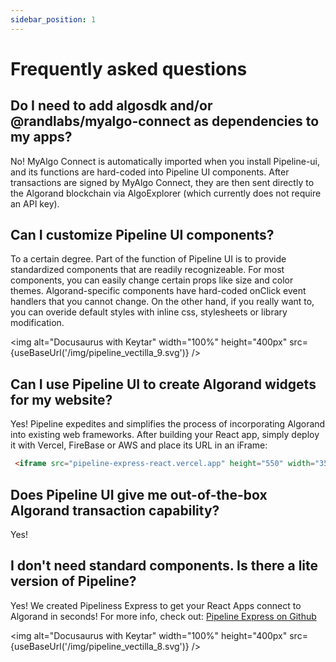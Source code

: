 ```yaml
---
sidebar_position: 1
---
```


# Frequently asked questions

<p></p>

## Do I need to add algosdk and/or @randlabs/myalgo-connect as dependencies to my apps?

No! MyAlgo Connect is automatically imported when you install Pipeline-ui, and its functions are hard-coded into Pipeline UI components. After transactions are signed by MyAlgo Connect, they are then sent directly to the Algorand blockchain via AlgoExplorer (which currently does not require an API key).

## Can I customize Pipeline UI components?

To a certain degree. Part of the function of Pipeline UI is to provide standardized components that are readily recognizeable. For most components, you can easily change certain props like size and color themes. Algorand-specific components have hard-coded onClick event handlers that you cannot change. On the other hand, if you really want to, you can overide default styles with inline css, stylesheets or library modification.


<img alt="Docusaurus with Keytar" width="100%" height="400px" src={useBaseUrl('/img/pipeline_vectilla_9.svg')} />

## Can I use Pipeline UI to create Algorand widgets for my website?

Yes! Pipeline expedites and simplifies the process of incorporating Algorand into existing web frameworks. After building your React app, simply deploy it with Vercel, FireBase or AWS and place its URL in an iFrame:

```html
 <iframe src="pipeline-express-react.vercel.app" height="550" width="350" ></iframe>
 ```
## Does Pipeline UI give me out-of-the-box Algorand transaction capability?

Yes!

## I don't need standard components. Is there a lite version of Pipeline?

Yes! We created Pipeliness Express to get your React Apps connect to Algorand in seconds! For more info, check out:
[Pipeline Express on Github](https://github.com/headline-design/pipeline-express-react)

<img alt="Docusaurus with Keytar" width="100%" height="400px" src={useBaseUrl('/img/pipeline_vectilla_8.svg')} />

